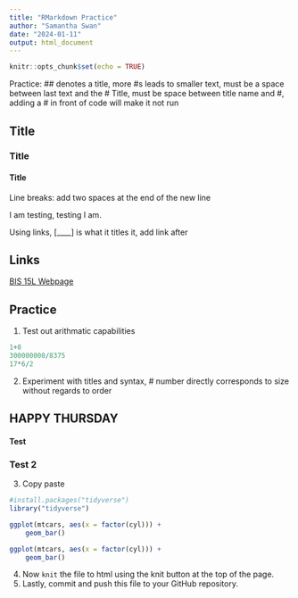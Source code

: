 ```yaml
---
title: "RMarkdown Practice"
author: "Samantha Swan"
date: "2024-01-11"
output: html_document
---
```


```r
knitr::opts_chunk$set(echo = TRUE)
```

Practice: ## denotes a title, more #s leads to smaller text, must be a space between last text and the # Title, must be space between title name and #, adding a # in front of code will make it not run

## Title
### Title
#### Title

Line breaks: add two spaces at the end of the new line

I am testing, testing 
I am.  

Using links, [____] is what it titles it, add link after

## Links

[BIS 15L Webpage](https://jmledford3115.github.io/datascibiol/)

## Practice
1. Test out arithmatic capabilities
```r
1+8
300000000/8375
17*6/2
```

2. Experiment with titles and syntax, # number directly corresponds to size without regards to order

## HAPPY THURSDAY
#### Test
### Test 2

3. Copy paste
```r
#install.packages("tidyverse")
library("tidyverse")
```


```r
ggplot(mtcars, aes(x = factor(cyl))) +
    geom_bar()
```

```r
ggplot(mtcars, aes(x = factor(cyl))) +
    geom_bar()
```

4. Now `knit` the file to html using the knit button at the top of the page.  
5. Lastly, commit and push this file to your GitHub repository.  